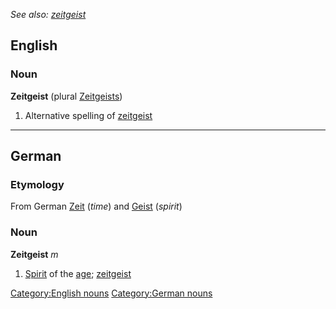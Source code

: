 ''See also: [[zeitgeist]]''
==English==
===Noun===
'''Zeitgeist''' (plural [[Zeitgeists]])
#Alternative spelling of [[zeitgeist]]

----

==German==
===Etymology===
From German [[Zeit]] (''time'') and [[Geist]] (''spirit'')

===Noun===
'''Zeitgeist''' ''m''
#[[spirit|Spirit]] of the [[age]]; [[zeitgeist]]

[[Category:English nouns]]
[[Category:German nouns]]